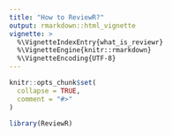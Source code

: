 ```yaml
---
title: "How to ReviewR?"
output: rmarkdown::html_vignette
vignette: >
  %\VignetteIndexEntry{what_is_reviewr}
  %\VignetteEngine{knitr::rmarkdown}
  %\VignetteEncoding{UTF-8}
---
```


```r
knitr::opts_chunk$set(
  collapse = TRUE,
  comment = "#>"
)
```

```r
library(ReviewR)
```
